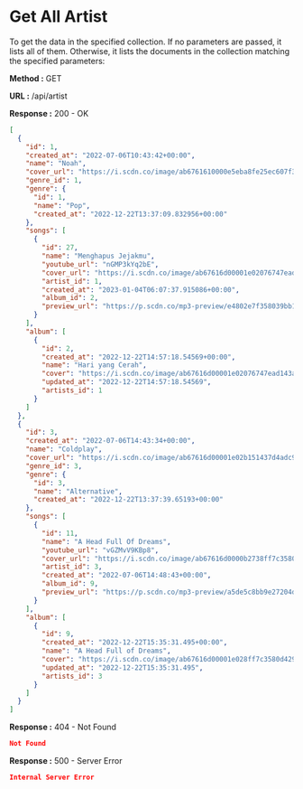 
# Get All Artist

To get the data in the specified collection. If no parameters are passed, it lists all of them.
Otherwise, it lists the documents in the collection matching the specified parameters:

**Method :** <Badge variant="success">GET</Badge>

**URL :** <Badge variant="dark">/api/artist</Badge>

**Response :** <BadgeOutline variant="success">200 - OK</BadgeOutline>

```json
[
  {
    "id": 1,
    "created_at": "2022-07-06T10:43:42+00:00",
    "name": "Noah",
    "cover_url": "https://i.scdn.co/image/ab6761610000e5eba8fe25ec607f3cca02f5db6c",
    "genre_id": 1,
    "genre": {
      "id": 1,
      "name": "Pop",
      "created_at": "2022-12-22T13:37:09.832956+00:00"
    },
    "songs": [
      {
        "id": 27,
        "name": "Menghapus Jejakmu",
        "youtube_url": "nGMP3kYq2bE",
        "cover_url": "https://i.scdn.co/image/ab67616d00001e02076747ead143aa3cd8c1d2f0",
        "artist_id": 1,
        "created_at": "2023-01-04T06:07:37.915086+00:00",
        "album_id": 2,
        "preview_url": "https://p.scdn.co/mp3-preview/e4802e7f358039bb15eaced6211fb4bb9c44c8c1"
      }
    ],
    "album": [
      {
        "id": 2,
        "created_at": "2022-12-22T14:57:18.54569+00:00",
        "name": "Hari yang Cerah",
        "cover": "https://i.scdn.co/image/ab67616d00001e02076747ead143aa3cd8c1d2f0",
        "updated_at": "2022-12-22T14:57:18.54569",
        "artists_id": 1
      }
    ]
  },
  {
    "id": 3,
    "created_at": "2022-07-06T14:43:34+00:00",
    "name": "Coldplay",
    "cover_url": "https://i.scdn.co/image/ab67616d00001e02b151437d4adc97ce6c828d4a",
    "genre_id": 3,
    "genre": {
      "id": 3,
      "name": "Alternative",
      "created_at": "2022-12-22T13:37:39.65193+00:00"
    },
    "songs": [
      {
        "id": 11,
        "name": "A Head Full Of Dreams",
        "youtube_url": "vGZMvV9KBp8",
        "cover_url": "https://i.scdn.co/image/ab67616d0000b2738ff7c3580d429c8212b9a3b6",
        "artist_id": 3,
        "created_at": "2022-07-06T14:48:43+00:00",
        "album_id": 9,
        "preview_url": "https://p.scdn.co/mp3-preview/a5de5c8bb9e27204d232b6e62b23a82d4cc5a7d9"
      }
    ],
    "album": [
      {
        "id": 9,
        "created_at": "2022-12-22T15:35:31.495+00:00",
        "name": "A Head Full of Dreams",
        "cover": "https://i.scdn.co/image/ab67616d00001e028ff7c3580d429c8212b9a3b6",
        "updated_at": "2022-12-22T15:35:31.495",
        "artists_id": 3
      }
    ]
  }
]
```

**Response :** <BadgeOutline variant="warning">404 - Not Found</BadgeOutline>

```json
Not Found
```

**Response :** <BadgeOutline variant="danger">500 - Server Error</BadgeOutline>

```json
Internal Server Error
```
